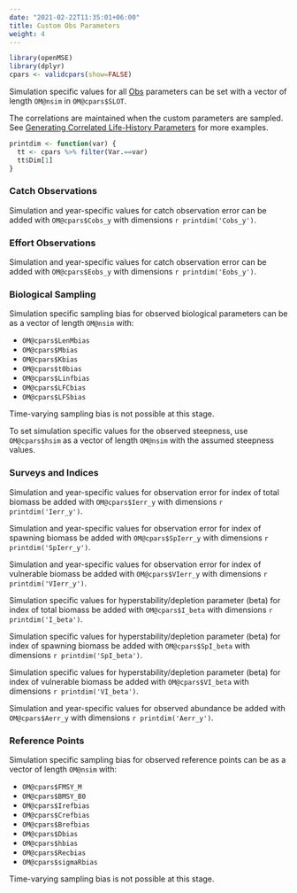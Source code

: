 ```yaml
---
date: "2021-02-22T11:35:01+06:00"
title: Custom Obs Parameters
weight: 4
---
```


```r
library(openMSE)
library(dplyr)
cpars <- validcpars(show=FALSE)
```

Simulation specific values for all [Obs](/object-obs/) parameters can be set with a vector of length `OM@nsim` in `OM@cpars$SLOT`. 

The correlations are maintained when the custom parameters are sampled. See [Generating Correlated Life-History Parameters](/features-custom-parameters/6-correlated-life-history/) for more examples.

```r
printdim <- function(var) {
  tt <- cpars %>% filter(Var.==var)
  tt$Dim[1]
}

```

### Catch Observations
Simulation and year-specific values for catch observation error can be added with `OM@cpars$Cobs_y` with dimensions `r printdim('Cobs_y')`.

### Effort Observations
Simulation and year-specific values for catch observation error can be added with `OM@cpars$Eobs_y` with dimensions `r printdim('Eobs_y')`.

### Biological Sampling
Simulation specific sampling bias for observed biological parameters can be as a vector of length `OM@nsim` with:

* `OM@cpars$LenMbias`
* `OM@cpars$Mbias`
* `OM@cpars$Kbias`
* `OM@cpars$t0bias`
* `OM@cpars$Linfbias`
* `OM@cpars$LFCbias`
* `OM@cpars$LFSbias`

Time-varying sampling bias is not possible at this stage.

To set simulation specific values for the observed steepness, use `OM@cpars$hsim` as a vector of length `OM@nsim` with the assumed steepness values.

### Surveys and Indices
Simulation and year-specific values for observation error for index of total biomass be added with `OM@cpars$Ierr_y` with dimensions `r printdim('Ierr_y')`.

Simulation and year-specific values for observation error for index of spawning biomass be added with `OM@cpars$SpIerr_y` with dimensions `r printdim('SpIerr_y')`.

Simulation and year-specific values for observation error for index of vulnerable biomass be added with `OM@cpars$VIerr_y` with dimensions `r printdim('VIerr_y')`.

Simulation specific values for hyperstability/depletion parameter (beta) for index of total biomass be added with `OM@cpars$I_beta` with dimensions `r printdim('I_beta')`.

Simulation specific values for hyperstability/depletion parameter (beta) for index of spawning biomass be added with `OM@cpars$SpI_beta` with dimensions `r printdim('SpI_beta')`.

Simulation specific values for hyperstability/depletion parameter (beta)  for index of vulnerable biomass be added with `OM@cpars$VI_beta` with dimensions `r printdim('VI_beta')`.

Simulation and year-specific values for observed abundance be added with `OM@cpars$Aerr_y` with dimensions `r printdim('Aerr_y')`.

### Reference Points
Simulation specific sampling bias for observed reference points can be as a vector of length `OM@nsim` with:

* `OM@cpars$FMSY_M`
* `OM@cpars$BMSY_B0`
* `OM@cpars$Irefbias`
* `OM@cpars$Crefbias`
* `OM@cpars$Brefbias`
* `OM@cpars$Dbias`
* `OM@cpars$hbias`
* `OM@cpars$Recbias`
* `OM@cpars$sigmaRbias`

Time-varying sampling bias is not possible at this stage.



